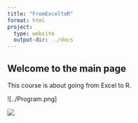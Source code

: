 ```yaml
---
title: "FromExceltoR"
format: html
project:
  type: website
  output-dir: ../docs
---
```


## Welcome to the main page

This course is about going from Excel to R. 


![../Program.png]

![](images/god_knows.jpeg)
